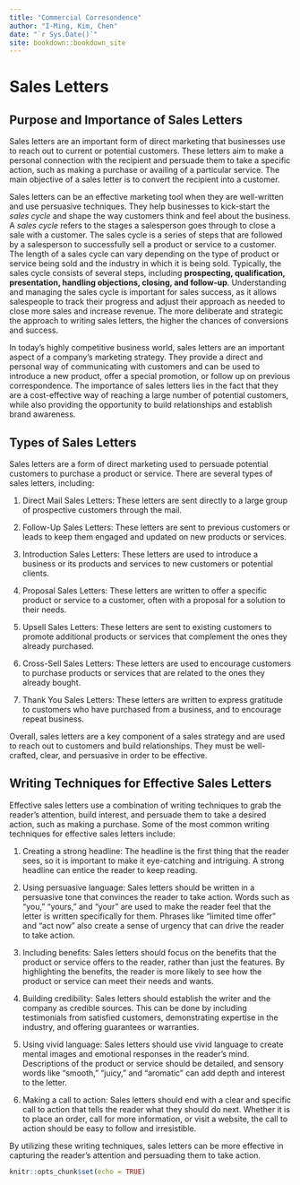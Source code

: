 ```yaml
--- 
title: "Commercial Corresondence"
author: "I-Ming, Kim, Chen"
date: "`r Sys.Date()`"
site: bookdown::bookdown_site
---
```


# Sales Letters
## Purpose and Importance of Sales Letters
Sales letters are an important form of direct marketing that businesses use to reach out to current or potential customers. These letters aim to make a personal connection with the recipient and persuade them to take a specific action, such as making a purchase or availing of a particular service. The main objective of a sales letter is to convert the recipient into a customer.

Sales letters can be an effective marketing tool when they are well-written and use persuasive techniques. They help businesses to kick-start the *sales cycle* and shape the way customers think and feel about the business. A *sales cycle* refers to the stages a salesperson goes through to close a sale with a customer. The sales cycle is a series of steps that are followed by a salesperson to successfully sell a product or service to a customer. The length of a sales cycle can vary depending on the type of product or service being sold and the industry in which it is being sold. Typically, the sales cycle consists of several steps, including **prospecting, qualification, presentation, handling objections, closing, and follow-up**. Understanding and managing the sales cycle is important for sales success, as it allows salespeople to track their progress and adjust their approach as needed to close more sales and increase revenue. The more deliberate and strategic the approach to writing sales letters, the higher the chances of conversions and success.

In today's highly competitive business world, sales letters are an important aspect of a company's marketing strategy. They provide a direct and personal way of communicating with customers and can be used to introduce a new product, offer a special promotion, or follow up on previous correspondence. The importance of sales letters lies in the fact that they are a cost-effective way of reaching a large number of potential customers, while also providing the opportunity to build relationships and establish brand awareness.

## Types of Sales Letters
Sales letters are a form of direct marketing used to persuade potential customers to purchase a product or service. There are several types of sales letters, including:

1. Direct Mail Sales Letters: These letters are sent directly to a large group of prospective customers through the mail.

2. Follow-Up Sales Letters: These letters are sent to previous customers or leads to keep them engaged and updated on new products or services.

3. Introduction Sales Letters: These letters are used to introduce a business or its products and services to new customers or potential clients.

4. Proposal Sales Letters: These letters are written to offer a specific product or service to a customer, often with a proposal for a solution to their needs.

5. Upsell Sales Letters: These letters are sent to existing customers to promote additional products or services that complement the ones they already purchased.

6. Cross-Sell Sales Letters: These letters are used to encourage customers to purchase products or services that are related to the ones they already bought.

7. Thank You Sales Letters: These letters are written to express gratitude to customers who have purchased from a business, and to encourage repeat business.

Overall, sales letters are a key component of a sales strategy and are used to reach out to customers and build relationships. They must be well-crafted, clear, and persuasive in order to be effective.

## Writing Techniques for Effective Sales Letters
Effective sales letters use a combination of writing techniques to grab the reader's attention, build interest, and persuade them to take a desired action, such as making a purchase. Some of the most common writing techniques for effective sales letters include:

1. Creating a strong headline: The headline is the first thing that the reader sees, so it is important to make it eye-catching and intriguing. A strong headline can entice the reader to keep reading.

2. Using persuasive language: Sales letters should be written in a persuasive tone that convinces the reader to take action. Words such as "you," "yours," and "your" are used to make the reader feel that the letter is written specifically for them. Phrases like "limited time offer" and "act now" also create a sense of urgency that can drive the reader to take action.

3. Including benefits: Sales letters should focus on the benefits that the product or service offers to the reader, rather than just the features. By highlighting the benefits, the reader is more likely to see how the product or service can meet their needs and wants.

4. Building credibility: Sales letters should establish the writer and the company as credible sources. This can be done by including testimonials from satisfied customers, demonstrating expertise in the industry, and offering guarantees or warranties.

5. Using vivid language: Sales letters should use vivid language to create mental images and emotional responses in the reader's mind. Descriptions of the product or service should be detailed, and sensory words like "smooth," "juicy," and "aromatic" can add depth and interest to the letter.

6. Making a call to action: Sales letters should end with a clear and specific call to action that tells the reader what they should do next. Whether it is to place an order, call for more information, or visit a website, the call to action should be easy to follow and irresistible.

By utilizing these writing techniques, sales letters can be more effective in capturing the reader's attention and persuading them to take action.

```r
knitr::opts_chunk$set(echo = TRUE)
```
